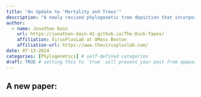 ```yaml
---
title: "An Update to 'Mortality and Trees'"
description: "A newly revised phylogenetic tree depiction that incorporates experimental infection information from Highly Pathogenic Avian Influenza challenge studies. A x minute read."
author:
  - name: Jonathan Dain
    url: https://jonathan-dain-42.github.io/The-Duck-Tapes/
    affiliation: VirusPlusLab at UMass Boston
    affiliation-url: https://www.theviruspluslab.com/
date: 07-13-2024
categories: [Phylogenetics] # self-defined categories
draft: TRUE # setting this to `true` will prevent your post from appearing on your listing page until you're ready!
---
```


## A new paper:

